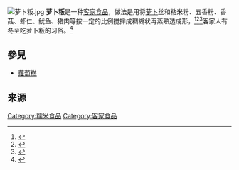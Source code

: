 [[File:萝卜粄.jpg|thumb]]
'''萝卜粄'''是一种[[客家菜|客家食品]]，做法是用将[[萝卜|萝卜]]丝和粘米粉、五香粉、香菇、虾仁、鱿鱼、猪肉等按一定的比例搅拌成稠糊状再蒸熟透成形，<ref>{{Cite web|url = http://www.meizhou.cn/news/0507/29/050729089.html|title = 萝卜粄|accessdate = |author = |date = 2005-07-29|publisher = 梅州网}}</ref><ref>{{Cite web|url = http://www.meizhou.cn/news/1302/19/13021900057.html|title = 客家萝卜粄香飘佳节|accessdate = |author = |date = 2013-02-19|publisher = 梅州网|archive-date = 2013-03-02|archive-url = https://web.archive.org/web/20130302132849/http://www.meizhou.cn/news/1302/19/13021900057.html|dead-url = no}}</ref><ref>{{Cite web|url =http://hakka.meizhou.cn/hakkanews/0911/08/09120600630.html|title =客家特色美食之萝卜粄|accessdate =|author =|date =2009-11-08|publisher =梅州网|archive-date =2017-03-25|archive-url =https://web.archive.org/web/20170325091556/http://hakka.meizhou.cn/hakkanews/0911/08/09120600630.html|dead-url =yes}}</ref>客家人有[[冬至|冬至]]吃萝卜粄的习俗。<ref>{{Cite web|url = http://e.hznews.com/paper/djsb/20131220/AI06/2/|title = 冬至必备小吃——客家萝卜粄|accessdate = |author = |date = 2013年12月20日|publisher = 惠州日报|archive-url = https://web.archive.org/web/20170325141818/http://e.hznews.com/paper/djsb/20131220/AI06/2/|archive-date = 2017年3月25日|dead-url = yes}}</ref>

== 參見 ==
*[[蘿蔔糕|蘿蔔糕]]

== 来源 ==
{{reflist|2}}

{{客家民系}}

{{食物小作品}}
[[Category:糯米食品|Category:糯米食品]]
[[Category:客家食品|Category:客家食品]]